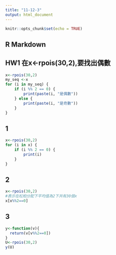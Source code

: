 ```yaml
---
title: "11-12-3"
output: html_document
---
```


```r
knitr::opts_chunk$set(echo = TRUE)
```

## R Markdown

## HW1 在x<-rpois(30,2),要找出偶數
```r
x<-rpois(30,2)
my_seq <-x
for (i in my_seq) {
    if (i %% 2 == 0) {
        print(paste(i, "是偶數"))
    } else {
        print(paste(i, "是奇數"))
    }
}
```

## 1
```r
x<-rpois(30,2)
for (i in x) {
    if (i %% 2 == 0) {
        print(i)
    } 
}
```

## 2
```r
x<-rpois(30,2)
#表示在松柏分配下平均值為2下共有30個x
x[x%%2==0]
```

## 3
```r
y<-function(v){
  return(v[v%%2==0])
}
U<-rpois(30,2)
y(U)
```